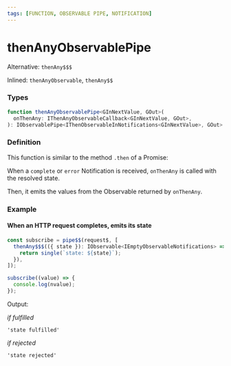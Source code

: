 ```yaml
---
tags: [FUNCTION, OBSERVABLE PIPE, NOTIFICATION]
---
```


# thenAnyObservablePipe

Alternative: `thenAny$$$`

Inlined: `thenAnyObservable`, `thenAny$$`

### Types

```ts
function thenAnyObservablePipe<GInNextValue, GOut>(
  onThenAny: IThenAnyObservableCallback<GInNextValue, GOut>,
): IObservablePipe<IThenObservableInNotifications<GInNextValue>, GOut>
```

### Definition

This function is similar to the method `.then` of a Promise:

When a `complete` or `error` Notification is received, `onThenAny` is called with the resolved state.

Then, it emits the values from the Observable returned by `onThenAny`.

### Example

#### When an HTTP request completes, emits its state

```ts
const subscribe = pipe$$(request$, [
  thenAny$$$(({ state }): IObservable<IEmptyObservableNotifications> => {
    return single(`state: ${state}`);
  }),
]);

subscribe((value) => {
  console.log(nvalue);
});
```

Output:

*if fulfilled*

```text
'state fulfilled'
```

*if rejected*

```text
'state rejected'
```
